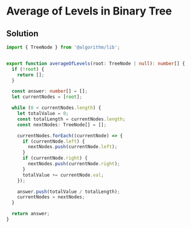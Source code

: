 # Average of Levels in Binary Tree

## Solution

```typescript filename="solution.ts" copy 
import { TreeNode } from '@algorithm/lib';


export function averageOfLevels(root: TreeNode | null): number[] {
  if (!root) {
    return [];
  }

  const answer: number[] = [];
  let currentNodes = [root];

  while (0 < currentNodes.length) {
    let totalValue = 0;
    const totalLength = currentNodes.length;
    const nextNodes: TreeNode[] = [];

    currentNodes.forEach((currentNode) => {
      if (currentNode.left) {
        nextNodes.push(currentNode.left);
      }
      if (currentNode.right) {
        nextNodes.push(currentNode.right);
      }
      totalValue += currentNode.val;
    });

    answer.push(totalValue / totalLength);
    currentNodes = nextNodes;
  }

  return answer;
}
```